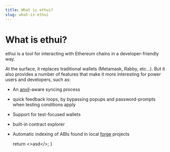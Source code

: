 ```yaml
---
title: What is ethui?
slug: what-is-ethui
---
```


[forge]: https://book.getfoundry.sh/forge/
[anvil]: https://book.getfoundry.sh/anvil/

# What is ethui?

ethui is a tool for interacting with Ethereum chains in a developer-friendly way.

At the surface, it replaces traditional wallets (Metamask, Rabby, etc...). But it also provides a number of features that make it more interesting for power users and developers, such as:

- An [anvil][anvil]-aware syncing process
- quick feedback loops, by bypassing popups and password-prompts when testing conditions apply
- Support for test-focused wallets
- built-in contract explorer
- Automatic indexing of ABIs found in local [forge][forge] projects

  return <>asd</>;
}

